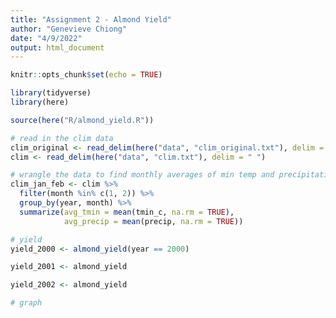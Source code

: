 ```yaml
---
title: "Assignment 2 - Almond Yield"
author: "Genevieve Chiong"
date: "4/9/2022"
output: html_document
---
```


```r
knitr::opts_chunk$set(echo = TRUE)

library(tidyverse)
library(here)

source(here("R/almond_yield.R"))
```


```r
# read in the clim data 
clim_original <- read_delim(here("data", "clim_original.txt"), delim = " ")
clim <- read_delim(here("data", "clim.txt"), delim = " ")

# wrangle the data to find monthly averages of min temp and precipitation for February
clim_jan_feb <- clim %>% 
  filter(month %in% c(1, 2)) %>% 
  group_by(year, month) %>% 
  summarize(avg_tmin = mean(tmin_c, na.rm = TRUE),
            avg_precip = mean(precip, na.rm = TRUE))
```


```r
# yield 
yield_2000 <- almond_yield(year == 2000)

yield_2001 <- almond_yield

yield_2002 <- almond_yield
```


```r
# graph

```







